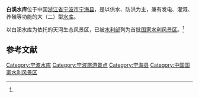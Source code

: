 {{Infobox Reservoir | 
|name                     = 白溪水库
|nickname                 = 
|image                    = Baixi Reservoir dam.jpg
|image_caption            = 白溪水库大坝
|map                      = 
|map_caption              = 
|pushpin_map              = China
|pushpin_map_caption      = 白溪水库在中国的位置
|code                     = 
|class                    = 大（二）型[[水库|水库]]
|location_of_reservoir    = [[浙江省|浙江省]][[宁波市|宁波市]][[宁海县_(浙江省)|宁海县]]
|location_of_dam          = 
|inflow                   = [[白溪|白溪]]
|outflow                  = 白溪
|catchment_area           = 254
|reservoir_area           = 
|mean_depth               = 
|maximum_depth            = 
|flood_level              = 
|normal_water_level       = 170.0
|dead_water_level         = 
|water_quality            = 
|island                   = 
|maximum_storage_capacity = 1.684亿
|normal_storage_capacity  = 
|dead_storage_capacity    = 
|type_of_dam              = 钢筋混凝土面板堆石坝
|elevation_of_dam         = 
|height_of_dam            = 124.4
|length_of_dam            = 398
|width_of_dam             = 
|installed_capacity       = 1.8万千瓦
|irrigated_area           = 
|start                    = 1998年9月28日
|complete                 = 2001年12月31日
|cost                     = 5.4亿元
|emigrate                 = 
|latd = 29
|latm = 12
|lats = 03
|latNS = N
|longd = 121
|longm = 15
|longs = 01
|longEW = E
|website = 
|footnotes = 
<ref>[http://www.cweun.com.cn/show.php?contentid=239 宁波市白溪水库工程] {{webarchive|url=https://web.archive.org/web/20101226023337/http://www.cweun.com.cn/show.php?contentid=239 |date=2010-12-26 }}</ref><ref name="景区">[http://www.scenicsites.cn/view/7390.html 宁海白溪水库景区]</ref> 
}}
'''白溪水库'''位于中国[[浙江省|浙江省]][[宁波市|宁波市]][[宁海县_(浙江省)|宁海县]]，是以供水、防洪为主，兼有发电、灌溉、养殖等功能的大（二）型[[水库|水库]]。

以白溪水库为依托的天河生态风景区，已被[[水利部|水利部]]列为首批[[国家水利风景区|国家水利风景区]]。<ref name="景区"/>

==参考文献==
{{reflist}}
{{Reservoirs of Zhejiang}}
{{DEFAULTSORT:B白}}
[[Category:宁波水库|Category:宁波水库]]
[[Category:宁波旅游景点|Category:宁波旅游景点]]
[[Category:宁海县|Category:宁海县]]
[[Category:中国国家水利风景区|Category:中国国家水利风景区]]